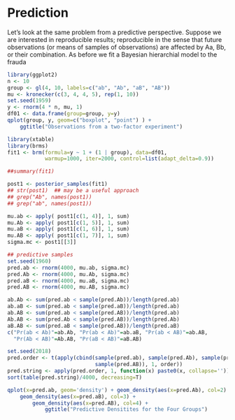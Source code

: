 # Prediction

Let's look at the same problem from a predictive perspective. Suppose we are
interested in reproducible results; reproducible in the sense that future
observations (or means of samples of observations) are affected by Aa, Bb, or
their combination.  As before we fit a Bayesian hierarchial model to the frauda


<!-- ```{r init, echo=F} -->
<!-- library(knitr) -->
<!-- Hmisc::knitrSet(w=7, h=5, lang='markdown') ## omit the ## at the beginning of R output -->
<!-- ## lines -->
<!-- ##args(Hmisc::knitrSet) -->
<!-- ``` -->

```r
library(ggplot2)
n <- 10
group <- gl(4, 10, labels=c("ab", "Ab", "aB", "AB"))
mu <- kronecker(c(3, 4, 4, 5), rep(1, 10))
set.seed(1959)
y <- rnorm(4 * n, mu, 1)
df01 <- data.frame(group=group, y=y)
qplot(group, y, geom=c("boxplot", "point") ) +
    ggtitle("Observations from a two-factor experiment")
```

```r
library(xtable)
library(brms)
fit1 <- brm(formula=y ~ 1 + (1 | group), data=df01,
            warmup=1000, iter=2000, control=list(adapt_delta=0.9))

##summary(fit1)

post1 <- posterior_samples(fit1)
## str(post1)  ## may be a useful approach
## grep("Ab", names(post1))
## grep("ab", names(post1))

mu.ab <- apply( post1[c(1, 4)], 1, sum)
mu.Ab <- apply( post1[c(1, 5)], 1, sum)
mu.aB <- apply( post1[c(1, 6)], 1, sum)
mu.AB <- apply( post1[c(1, 7)], 1, sum)
sigma.mc <- post1[[3]]

## predictive samples
set.seed(1960)
pred.ab <- rnorm(4000, mu.ab, sigma.mc)
pred.Ab <- rnorm(4000, mu.Ab, sigma.mc)
pred.aB <- rnorm(4000, mu.aB, sigma.mc)
pred.AB <- rnorm(4000, mu.AB, sigma.mc)

ab.Ab <- sum(pred.ab < sample(pred.Ab))/length(pred.ab)
ab.aB <- sum(pred.ab < sample(pred.aB))/length(pred.ab)
ab.AB <- sum(pred.ab < sample(pred.AB))/length(pred.ab)
Ab.AB <- sum(pred.Ab < sample(pred.AB))/length(pred.Ab)
aB.AB <- sum(pred.aB < sample(pred.AB))/length(pred.aB)
c("Pr(ab < Ab)"=ab.Ab, "Pr(ab < Ab)"=ab.aB, "Pr(ab < AB)"=ab.AB,
  "Pr(Ab < AB)"=Ab.AB, "Pr(aB < AB)"=aB.AB)

set.seed(2018)
pred.order <- t(apply(cbind(sample(pred.ab), sample(pred.Ab), sample(pred.aB),
                            sample(pred.AB)), 1, order)) 
pred.string <- apply(pred.order, 1, function(x) paste0(x, collapse=''))
sort(table(pred.string)/4000, decreasing=T)

```

```r
qplot(x=pred.ab, geom='density') + geom_density(aes(x=pred.Ab), col=2) +
    geom_density(aes(x=pred.aB), col=3) +
        geom_density(aes(x=pred.AB), col=4) +
            ggtitle("Predictive Densitites for the Four Groups")

```
